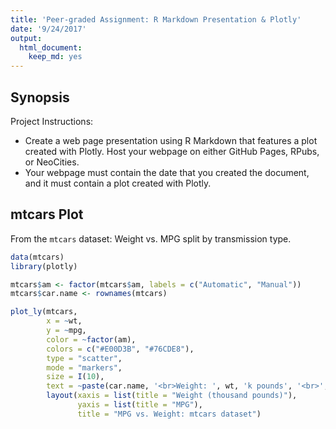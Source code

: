 ```yaml
---
title: 'Peer-graded Assignment: R Markdown Presentation & Plotly'
date: '9/24/2017'
output:
  html_document:
    keep_md: yes
---
```


## Synopsis

Project Instructions:

+ Create a web page presentation using R Markdown that features a plot created with Plotly. Host your webpage on either GitHub Pages, RPubs, or NeoCities.
+ Your webpage must contain the date that you created the document, and it must contain a plot created with Plotly.

## **mtcars** Plot
From the `mtcars` dataset: Weight vs. MPG split by transmission type.

```r
data(mtcars)
library(plotly)

mtcars$am <- factor(mtcars$am, labels = c("Automatic", "Manual"))
mtcars$car.name <- rownames(mtcars)

plot_ly(mtcars, 
		x = ~wt, 
		y = ~mpg, 
		color = ~factor(am), 
		colors = c("#E00D3B", "#76CDE8"), 
		type = "scatter", 
		mode = "markers",
        size = I(10), 
        text = ~paste(car.name, '<br>Weight: ', wt, 'k pounds', '<br>', mpg, ' MPG', sep = "")) %>%
        layout(xaxis = list(title = "Weight (thousand pounds)"),
               yaxis = list(title = "MPG"), 
               title = "MPG vs. Weight: mtcars dataset")
```
